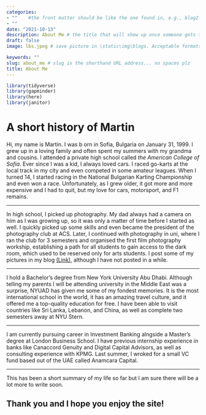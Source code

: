 ```yaml
---
categories:  
- ""    #the front matter should be like the one found in, e.g., blog2.md. It cannot be like the normal Rmd we used
- ""
date: "2021-10-13"
description: About Me # the title that will show up once someone gets to this page
draft: false
image: lbs.jpeg # save picture in \static\img\blogs. Acceptable formats= jpg, jpeg, or png . Your iPhone pics wont work

keywords: ""
slug: about_me # slug is the shorthand URL address... no spaces plz
title: About Me
---
```

  
  
```r
library(tidyverse)
library(gapminder)  
library(here)
library(janitor)
```

# A short history of Martin

Hi, my name is Martin. I was b    orn in Sofia, Bulgaria on January 31, 1999. I grew up in a loving family and often spent my summers with my grandma and cousins. I attended a private high school called *the American College of Sofia*. Ever since I was a kid, I always loved cars. I raced go-karts at the local track in my city and even competed in some amateur leagues. When I turned 14, I started racing in the National Bulgarian Karting Championship and even won a race. Unfortunately, as I grew older, it got more and more expensive and I had to quit, but my love for cars, motorsport, and F1 remains.

***

In high school, I picked up photography. My dad always had a camera on him as I was growing up, so it was only a matter of time before I started as well. I quickly picked up some skills and even became the president of the photography club at ACS. Later, I continued with photography in uni, where I ran the club for 3 semesters and organised the first film photography workship, establishing a path for all students to gain access to the dark room, which used to be reserved only for arts students. I post some of my pictures in my blog [(Link)](https://twttg.tumblr.com/), although I have not posted in a while.

***

I hold a Bachelor's degree from New York University Abu Dhabi. Although telling my parents I will be attending university in the Middle East was a surprise, NYUAD has given me some of my fondest memories. It is the most international school in the world, it has an amazing travel culture, and it offered me a top-quality education for free. I have been able to visit countries like Sri Lanka, Lebanon, and China, as well as complete two semesters away at NYU Stern.

***

I am currently pursuing career in Investment Banking alngside a Master's degree at London Business School. I have previous internship experience in banks like Canaccord Genuity and Digital Capital Advisors, as well as consulting experience with KPMG. Last summer, I wroked for a small VC fund based out of the UAE called Anamcara Capital.

***

This has been a short summary of my life so far but I am sure there will be a lot more to write soon.


## Thank you and I hope you enjoy the site!
